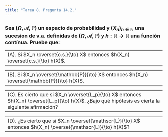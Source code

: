 ```yaml
---
title: "Tarea 8. Pregunta 14.2."
---
```


### Sea $(\Omega, \mathscr{A}, \mathbb{P})$ un espacio de probabilidad y $(X_n)_{n \in \mathbb{N}}$ una sucesion de v.a. definidas de $(\Omega, \mathscr{A}, \mathbb{P})$ y $h:\mathbb{R} \to \mathbb{R}$ una función contínua. Pruebe que:


-------------------------------------------------------------------------------
(A). Si $X_n \overset{c.s.}{\to} X$ entonces  $h(X_n) \overset{c.s.}{\to} h(X)$.
-------------------------------------------------------------------------------



-------------------------------------------------------------------------------
(B). Si $X_n \overset{\mathbb{P}}{\to} X$ entonces  $h(X_n) \overset{\mathbb{P}}{\to} h(X)$. 
-------------------------------------------------------------------------------


-------------------------------------------------------------------------------
(C). Es cierto que si $X_n \overset{L_p}{\to} X$ entonces  $h(X_n) \overset{L_p}{\to} h(X)$. ¿Bajo qué hipótesis es cierta la siguiente afirmación? 
-------------------------------------------------------------------------------


-------------------------------------------------------------------------------
(D). ¿Es cierto que si $X_n \overset{\mathscr{L}}{\to} X$ entonces  $h(X_n) \overset{\mathscr{L}}{\to} h(X)$? 
-------------------------------------------------------------------------------


